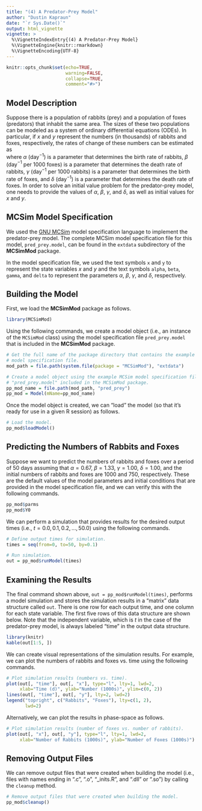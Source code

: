 ```yaml
---
title: "(4) A Predator-Prey Model"
author: "Dustin Kapraun"
date: "`r Sys.Date()`"
output: html_vignette
vignette: >
  %\VignetteIndexEntry{(4) A Predator-Prey Model}
  %\VignetteEngine{knitr::rmarkdown}
  %\VignetteEncoding{UTF-8}
---
```


```r
knitr::opts_chunk$set(echo=TRUE,
                      warning=FALSE,
                      collapse=TRUE,
                      comment="#>")
```

## Model Description

Suppose there is a population of rabbits (prey) and a population of foxes (predators) that inhabit the same area. The sizes of these two populations can be modeled as a system of ordinary differential equations (ODEs). In particular, if $x$ and $y$ represent the numbers (in thousands) of rabbits and foxes, respectively, the rates of change of these numbers can be estimated as  
\begin{align}
  \frac{\textrm{d}x}{\textrm{d}t} &= \alpha x - \beta x y, \\
  \frac{\textrm{d}y}{\textrm{d}t} &= \gamma x y - \delta y, \\
\end{align}
where $\alpha$ (day$^{-1}$) is a parameter that determines the birth rate of rabbits, $\beta$ (day$^{-1}$ per 1000 foxes) is a parameter that determines the death rate of rabbits, $\gamma$ (day$^{-1}$ per 1000 rabbits) is a parameter that determines the birth rate of foxes, and $\delta$ (day$^{-1}$) is a parameter that determines the death rate of foxes. In order to solve an initial value problem for the predator-prey model, one needs to provide the values of $\alpha$, $\beta$, $\gamma$, and $\delta$, as well as initial values for $x$ and $y$.

## MCSim Model Specification

We used the [GNU MCSim](https://www.gnu.org/software/mcsim/) model specification language to implement the predator-prey model. The complete MCSim model specification file for this model, `pred_prey.model`, can be found in the `extdata` subdirectory of the **MCSimMod** package.

In the model specification file, we used the text symbols `x` and `y` to represent the state variables $x$ and $y$ and the text symbols `alpha`, `beta`, `gamma`, and `delta` to represent the parameters $\alpha$, $\beta$, $\gamma$, and $\delta$, respectively.

## Building the Model

First, we load the **MCSimMod** package as follows.
```r
library(MCSimMod)
```

Using the following commands, we create a model object (i.e., an instance of the `MCSimMod` class) using the model specification file `pred_prey.model` that is included in the **MCSimMod** package.
```r
# Get the full name of the package directory that contains the example MCSim
# model specification file.
mod_path = file.path(system.file(package = "MCSimMod"), "extdata")

# Create a model object using the example MCSim model specification file 
# "pred_prey.model" included in the MCSimMod package.
pp_mod_name = file.path(mod_path, "pred_prey")
pp_mod = Model(mName=pp_mod_name)
```

Once the model object is created, we can "load" the model (so that it's ready for use in a given R session) as follows.
```r
# Load the model.
pp_mod$loadModel()
```

## Predicting the Numbers of Rabbits and Foxes

Suppose we want to predict the numbers of rabbits and foxes over a period of 50 days assuming that $\alpha = 0.67$, $\beta = 1.33$, $\gamma = 1.00$, $\delta = 1.00$, and the initial numbers of rabbits and foxes are 1000 and 750, respectively. These are the default values of the model parameters and initial conditions that are provided in the model specification file, and we can verify this with the following commands.
```r
pp_mod$parms
pp_mod$Y0
```
We can perform a simulation that provides results for the desired output times (i.e., $t = 0.0, 0.1, 0.2, \ldots, 50.0$) using the following commands.
```r
# Define output times for simulation.
times = seq(from=0, to=50, by=0.1)

# Run simulation.
out = pp_mod$runModel(times)
```

## Examining the Results

The final command shown above, `out = pp_mod$runModel(times)`,  performs a model simulation and stores the simulation results in a "matrix" data structure called `out`. There is one row for each output time, and one column for each state variable. The first five rows of this data structure are shown below. Note that the independent variable, which is $t$ in the case of the predator-prey model, is always labeled "time" in the output data structure.
```r
library(knitr)
kable(out[1:5, ])
```

We can create visual representations of the simulation results. For example, we can plot the numbers of rabbits and foxes vs. time using the following commands.
```r
# Plot simulation results (numbers vs. time).
plot(out[, "time"], out[, "x"], type="l", lty=1, lwd=2,
     xlab="Time (d)", ylab="Number (1000s)", ylim=c(0, 2))
lines(out[, "time"], out[, "y"], lty=2, lwd=2)
legend("topright", c("Rabbits", "Foxes"), lty=c(1, 2),
       lwd=2)
```

Alternatively, we can plot the results in phase-space as follows.
```r
# Plot simulation results (number of foxes vs. number of rabbits).
plot(out[, "x"], out[, "y"], type="l", lty=1, lwd=2,
     xlab="Number of Rabbits (1000s)", ylab="Number of Foxes (1000s)")
```

## Removing Output Files

We can remove output files that were created when building the model (i.e., files with names ending in ".c", ".o", "_inits.R", and ".dll" or ".so") by calling the `cleanup` method.
```r
# Remove output files that were created when building the model.
pp_mod$cleanup()
```